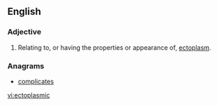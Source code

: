 ==English==

===Adjective===
{{en-adj}}

# Relating to, or having the properties or appearance of, [[ectoplasm]].

===Anagrams===
* [[complicates#English|complicates]]

[[vi:ectoplasmic]]